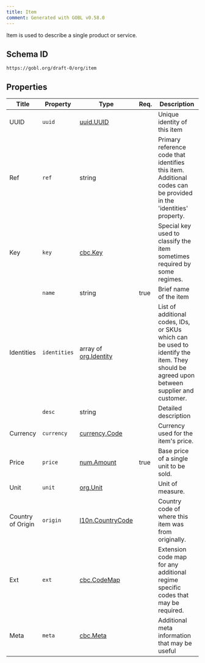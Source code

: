 ```yaml
---
title: Item
comment: Generated with GOBL v0.58.0
---
```


Item is used to describe a single product or service.

## Schema ID

`https://gobl.org/draft-0/org/item`

## Properties

| Title             | Property     | Type                                           | Req. | Description                                                                                                                              |
|-------------------|--------------|------------------------------------------------|------|------------------------------------------------------------------------------------------------------------------------------------------|
| UUID              | `uuid`       | [uuid.UUID](/draft-0/uuid/uuid)                |      | Unique identity of this item                                                                                                             |
| Ref               | `ref`        | string                                         |      | Primary reference code that identifies this item. Additional codes can be provided in the 'identities' property.                         |
| Key               | `key`        | [cbc.Key](/draft-0/cbc/key)                    |      | Special key used to classify the item sometimes required by some regimes.                                                                |
|                   | `name`       | string                                         | true | Brief name of the item                                                                                                                   |
| Identities        | `identities` | array of [org.Identity](/draft-0/org/identity) |      | List of additional codes, IDs, or SKUs which can be used to identify the item. They should be agreed upon between supplier and customer. |
|                   | `desc`       | string                                         |      | Detailed description                                                                                                                     |
| Currency          | `currency`   | [currency.Code](/draft-0/currency/code)        |      | Currency used for the item's price.                                                                                                      |
| Price             | `price`      | [num.Amount](/draft-0/num/amount)              | true | Base price of a single unit to be sold.                                                                                                  |
| Unit              | `unit`       | [org.Unit](/draft-0/org/unit)                  |      | Unit of measure.                                                                                                                         |
| Country of Origin | `origin`     | [l10n.CountryCode](/draft-0/l10n/country_code) |      | Country code of where this item was from originally.                                                                                     |
| Ext               | `ext`        | [cbc.CodeMap](/draft-0/cbc/code_map)           |      | Extension code map for any additional regime specific codes that may be required.                                                        |
| Meta              | `meta`       | [cbc.Meta](/draft-0/cbc/meta)                  |      | Additional meta information that may be useful                                                                                           |

